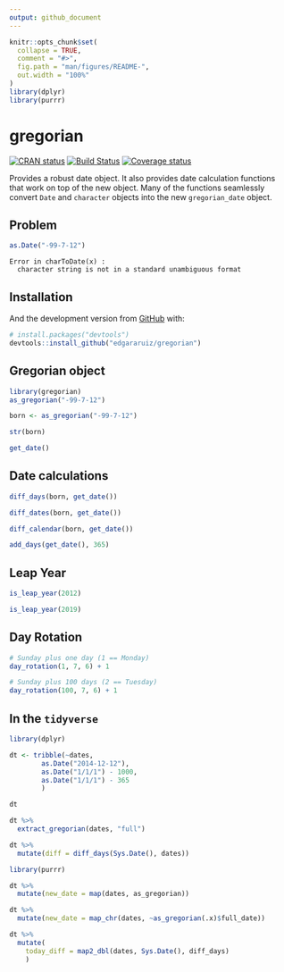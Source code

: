 ```yaml
---
output: github_document
---
```


<!-- README.md is generated from README.Rmd. Please edit that file -->

```r
knitr::opts_chunk$set(
  collapse = TRUE,
  comment = "#>",
  fig.path = "man/figures/README-",
  out.width = "100%"
)
library(dplyr)
library(purrr)
```
# gregorian

<!-- badges: start -->
[![CRAN status](https://www.r-pkg.org/badges/version/gregorian)](https://cran.r-project.org/package=gregorian)
[![Build Status](https://api.travis-ci.com/edgararuiz/gregorian.svg?branch=master)](https://travis-ci.com/edgararuiz/gregorian)
[![Coverage status](https://codecov.io/gh/edgararuiz/gregorian/branch/master/graph/badge.svg)](https://codecov.io/github/edgararuiz/gregorian?branch=master)
<!-- badges: end -->

Provides a robust date object. It also provides date calculation functions that work on top of the new object.  Many of the functions seamlessly convert `Date` and `character` objects into the new `gregorian_date` object. 

## Problem

```r
as.Date("-99-7-12")
```
```
Error in charToDate(x) : 
  character string is not in a standard unambiguous format
```

## Installation

And the development version from [GitHub](https://github.com/) with:

``` r
# install.packages("devtools")
devtools::install_github("edgararuiz/gregorian")
```
## Gregorian object

```r
library(gregorian)
as_gregorian("-99-7-12")
```


```r
born <- as_gregorian("-99-7-12")
```

```r
str(born)
```


```r
get_date()
```

## Date calculations

```r
diff_days(born, get_date())
```
```r
diff_dates(born, get_date())
```


```r
diff_calendar(born, get_date())
```

```r
add_days(get_date(), 365)
```

## Leap Year

```r
is_leap_year(2012)
```
```r
is_leap_year(2019)
```

## Day Rotation

```r
# Sunday plus one day (1 == Monday)
day_rotation(1, 7, 6) + 1
```

```r
# Sunday plus 100 days (2 == Tuesday)
day_rotation(100, 7, 6) + 1
```

## In the `tidyverse`

```r
library(dplyr)

dt <- tribble(~dates,
        as.Date("2014-12-12"),
        as.Date("1/1/1") - 1000,
        as.Date("1/1/1") - 365
        )

dt
```
```r
dt %>%
  extract_gregorian(dates, "full")
```

```r
dt %>%
  mutate(diff = diff_days(Sys.Date(), dates))
```


```r
library(purrr)

dt %>%
  mutate(new_date = map(dates, as_gregorian))
```
```r
dt %>%
  mutate(new_date = map_chr(dates, ~as_gregorian(.x)$full_date))
```

```r
dt %>%
  mutate(
    today_diff = map2_dbl(dates, Sys.Date(), diff_days)
    ) 
```
